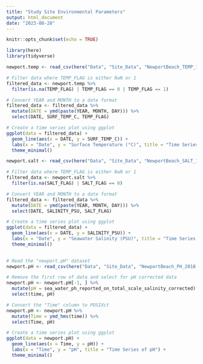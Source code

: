 ```yaml
---
title: "Study Site Environmental Parameters"
output: html_document
date: "2023-08-28"
---
```


```r
knitr::opts_chunk$set(echo = TRUE)

library(here)
library(tidyverse)

```


```r

newport.temp <- read_csv(here("Data", "Site_Data", "NewportBeach_TEMP_1924-2023.csv"), skip=44)

# Filter data where TEMP_FLAG is either NaN or 1
filtered_data <- newport.temp %>%
  filter(is.na(TEMP_FLAG) | TEMP_FLAG == 0 | TEMP_FLAG == 1)

# Convert YEAR and MONTH to a date format
filtered_data <- filtered_data %>%
  mutate(DATE = ymd(paste(YEAR, MONTH, DAY))) %>% 
  select(DATE, SURF_TEMP_C, TEMP_FLAG)

# Create a time series plot using ggplot
ggplot(data = filtered_data) +
  geom_line(aes(x = DATE, y = SURF_TEMP_C)) +
  labs(x = "Date", y = "Surface Temperature (°C)", title = "Time Series of Surface Temperature") +
  theme_minimal()
```


```r

newport.salt <- read_csv(here("Data", "Site_Data", "NewportBeach_SALT_1924-2023.csv"), skip=44)

# Filter data where TEMP_FLAG is either NaN or 1
filtered_data <- newport.salt %>%
  filter(is.na(SALT_FLAG) | SALT_FLAG == 0)

# Convert YEAR and MONTH to a date format
filtered_data <- filtered_data %>%
  mutate(DATE = ymd(paste(YEAR, MONTH, DAY))) %>% 
  select(DATE, SALINITY_PSU, SALT_FLAG)

# Create a time series plot using ggplot
ggplot(data = filtered_data) +
  geom_line(aes(x = DATE, y = SALINITY_PSU)) +
  labs(x = "Date", y = "Seawater Salinity (PSU)", title = "Time Series of Salinity") +
  theme_minimal()
  
```

```r

# Read the "newport.pH" dataset
newport.pH <- read_csv(here("Data", "Site_Data", "NewportBeach_PH_2018-2023.csv"))

# Remove the first row of data and select for pH corrected data
newport.pH <- newport.pH[-1, ] %>% 
  mutate(pH = sea_water_ph_reported_on_total_scale_salinity_corrected) %>% 
  select(time, pH)

# Convert the "Time" column to POSIXct
newport.pH <- newport.pH %>%
  mutate(Time = ymd_hms(time)) %>% 
  select(Time, pH)

# Create a time series plot using ggplot
ggplot(data = newport.pH) +
  geom_line(aes(x = Time, y = pH)) +
  labs(x = "Time", y = "pH", title = "Time Series of pH") +
  theme_minimal()
```

